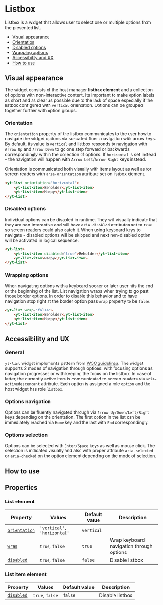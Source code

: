 
<Meta title="Components/Listbox/Documentation" />

# Listbox

Listbox is a widget that allows user to select one or multiple options from the presented list.

-   [Visual appearance](#visual-appearance)
-   [Orientation](#orientation)
-   [Disabled options](#disabled-options)
-   [Wrapping options](#wrapping-options)
-   [Accessibility and UX](#accessibility-and-ux)
-   [How to use](#how-to-use)

## Visual appearance

The widget consists of the host manager **listbox element** and a collection of options with non-interactive content.
Its important to make option labels as short and as clear as possible due to the lack of space especially if the
listbox configured with `vertical` orientation. Options can be grouped together further with option groups.

<Canvas withSource="none">
	<Story id="components-listbox--default"></Story>
</Canvas>

### Orientation

The `orientation` property of the listbox communicates to the user how to navigate the widget options via
so-called fluent navigation with arrow keys. By default, its value is `vertical` and listbox responds to
navigation with `Arrow Up` and `Arrow Down` to go one step forward or backwards correspondingly within the
collection of options. If `horizontal` is set instead - the navigation will happen with `Arrow Left`/`Arrow Right`
keys instead.

Orientation is communicated both visually with items layout as well as for screen readers with `aria-orientation`
attribute set on listbox element.

<Canvas withSource="none">
	<Story id="components-listbox--orientation-horizontal"></Story>
</Canvas>

```html
<yt-list orientation="horizontal">
	<yt-list-item>Beholder</yt-list-item>
	<yt-list-item>Harpy</yt-list-item>
</yt-list>
```

### Disabled options

Individual options can be disabled in runtime. They will visually indicate that they are non-interactive and
will have `aria-disabled` attributes set to `true` so screen readers could also catch it. When using keyboard keys
to navigate - disabled options will be skipped and next non-disabled option will be activated in logical sequence.

<Canvas withSource="none">
	<Story id="components-listbox--disabled-options"></Story>
</Canvas>

```html
<yt-list>
	<yt-list-item disabled="true">Beholder</yt-list-item>
	<yt-list-item>Harpy</yt-list-item>
</yt-list>
```

### Wrapping options

When navigating options with a keyboard sooner or later user hits the end or the beginning of the list.
List navigation wraps when trying to go past those border options. In order to disable this behavior and
to have navigation stop right at the border option pass `wrap` property to be `false`.

<Canvas withSource="none">
	<Story id="components-listbox--wrap"></Story>
</Canvas>

```html
<yt-list wrap="false">
	<yt-list-item>Beholder</yt-list-item>
	<yt-list-item>Harpy</yt-list-item>
</yt-list>
```

## Accessibility and UX

### General

`yt-list` widget implements pattern from <a target="_blank" href="https://www.w3.org/WAI/ARIA/apg/patterns/listbox/">W3C guidelines</a>.
The widget supports 2 modes of navigation through options: with focusing options as navigation progresses or with
keeping the focus on the listbox. In case of latter, the currently active item is communicated to screen
readers via `aria-activedescendant` attribute.
Each option is assigned a role `option` and the host widget has role `listbox`.

### Options navigation

Options can be fluently navigated through via `Arrow Up/Down/Left/Right` keys depending on
the orientation. The first option in the list can be immediately reached via `Home` key and the last
with `End` correspondingly.

### Options selection

Options can be selected with `Enter/Space` keys as well as mouse click. The selection is indicated visually
and also with proper attribute `aria-selected` or `aria-checked` on the option element depending on the
mode of selection.

## How to use

## Properties

### List element

| Property                      | Values                     | Default value | Description                              |
| ----------------------------- | -------------------------- | ------------- | ---------------------------------------- |
| [`orientation`](#orientation) | `'vertical', 'horizontal'` | `vertical`    |                                          |
| [`wrap`](#wrapping-options)   | `true`, `false`            | `true`        | Wrap keyboard navigation through options |
| [`disabled`](#disabled)       | `true`, `false`            | `false`       | Disable listbox                          |

### List item element

| Property                        | Values          | Default value | Description     |
| ------------------------------- | --------------- | ------------- | --------------- |
| [`disabled`](#disabled-options) | `true`, `false` | `false`       | Disable listbox |
